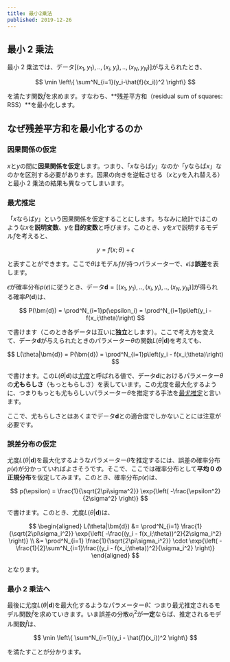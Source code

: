 ```yaml
---
title: 最小2乗法
published: 2019-12-26
---
```


## 最小 2 乗法

最小 2 乗法では、データ$[(x_1,y_1),..,(x_i,y_i),..,(x_N,y_N)]$が与えられたとき、

$$
\min \left\{ \sum^N_{i=1}(y_i-\hat{f}(x_i))^2 \right\}
$$

を満たす関数$\hat{f}$を求めます。すなわち、**残差平方和（residual sum of squares: RSS）**を最小化します。

## なぜ残差平方和を最小化するのか

### 因果関係の仮定

$x$と$y$の間に**因果関係を仮定**します。つまり、「$x$ならば$y$」なのか「$y$ならば$x$」なのかを区別する必要があります。因果の向きを逆転させる（$x$と$y$を入れ替える）と最小 2 乗法の結果も異なってしまいます。

### 最尤推定

「$x$ならば$y$」という因果関係を仮定することにします。ちなみに統計ではこのような$x$を**説明変数**、$y$を**目的変数**と呼びます。このとき、$y$を$x$で説明するモデル$f$を考えると、

$$
y = f(x;\theta) + \epsilon
$$

と表すことができます。ここで$\theta$はモデル$f$が持つパラメーターで、$\epsilon$は**誤差**を表します。

$\epsilon$が確率分布$p(\epsilon)$に従うとき、データ$\bm{d}=[(x_1,y_1),..,(x_i,y_i),..,(x_N,y_N)]$が得られる確率$P(\bm{d})$は、

$$
P(\bm{d}) = \prod^N_{i=1}p(\epsilon_i) = \prod^N_{i=1}p\left(y_i - f(x_i;\theta)\right)
$$

で書けます（このとき各データは互いに**独立**とします）。ここで考え方を変えて、データ$\bm{d}$が与えられたときのパラメーター$\theta$の関数$L(\theta|\bm{d})$を考えても、

$$
L(\theta|\bm{d}) = P(\bm{d}) = \prod^N_{i=1}p\left(y_i - f(x_i;\theta)\right)
$$

で書けます。この$L(\theta|\bm{d})$は[尤度](https://ja.wikipedia.org/wiki/%E5%B0%A4%E5%BA%A6%E9%96%A2%E6%95%B0)と呼ばれる値で、データ$\bm{d}$におけるパラメーター$\theta$の**尤もらしさ**（もっともらしさ）を表しています。この尤度を最大化するように、つまりもっとも尤もらしいパラメーター$\theta$を推定する手法を[最尤推定](https://ja.wikipedia.org/wiki/%E6%9C%80%E5%B0%A4%E6%8E%A8%E5%AE%9A)と言います。

ここで、尤もらしさとはあくまでデータ$\bm{d}$との適合度でしかないことには注意が必要です。

### 誤差分布の仮定

尤度$L(\theta|\bm{d})$を最大化するようなパラメーター$\hat{\theta}$を推定するには、誤差の確率分布$p(\epsilon)$が分かっていればよさそうです。そこで、ここでは確率分布として**平均 0 の正規分布**を仮定してみます。このとき、確率分布$p(\epsilon)$は、

$$
p(\epsilon) = \frac{1}{\sqrt{2\pi\sigma^2}} \exp{\left( -\frac{\epsilon^2}{2\sigma^2} \right)}
$$

で書けます。このとき、尤度$L(\theta|\bm{d})$は、

$$
\begin{aligned}
L(\theta|\bm{d}) &= \prod^N_{i=1} \frac{1}{\sqrt{2\pi\sigma_i^2}} \exp{\left( -\frac{(y_i - f(x_i;\theta))^2}{2\sigma_i^2} \right)} \\
&= \prod^N_{i=1} \frac{1}{\sqrt{2\pi\sigma_i^2}} \cdot \exp{\left( -\frac{1}{2}\sum^N_{i=1}\frac{(y_i - f(x_i;\theta))^2}{\sigma_i^2} \right)}
\end{aligned}
$$

となります。

### 最小 2 乗法へ

最後に尤度$L(\theta|\bm{d})$を最大化するようなパラメーター$\hat{\theta}$、つまり最尤推定されるモデル関数$\hat{f}$を求めていきます。いま誤差の分散$\sigma_i^2$が**一定**ならば、推定されるモデル関数$\hat{f}$は、

$$
\min \left\{ \sum^N_{i=1}(y_i - \hat{f}(x_i))^2 \right\}
$$

を満たすことが分かります。
